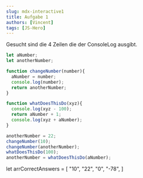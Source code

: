 ```yaml
---
slug: mdx-interactive1
title: Aufgabe 1
authors: [Vincent]
tags: [JS-Hero]
---
```


Gesucht sind die 4 Zeilen die der ConsoleLog ausgibt.

```js
let aNumber;
let anotherNumber;

function changeNumber(number){
  aNumber = number;
  console.log(number);
  return anotherNumber;
}

function whatDoesThisDo(xyz){
  console.log(xyz - 100);
  return aNumber + 1;
  console.log(xyz + aNumber);
}

anotherNumber = 22;
changeNumber(10);
changeNumber(anotherNumber);
whatDoesThisDo(100);
anotherNumber = whatDoesThisDo(aNumber);

```


let arrCorrectAnswers = [
    "10", 
    "22", 
    "0", 
    "-78", 
    ]

<CodeAnswers arr={arrCorrectAnswers} withHelp={true}/>


